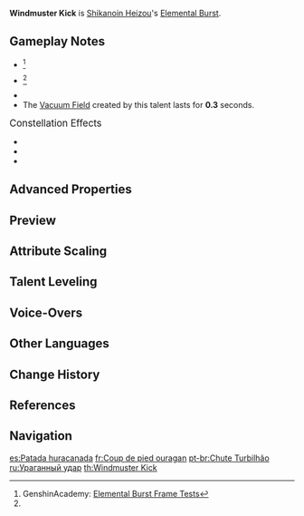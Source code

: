 {{Talent Infobox
|image         = Talent Windmuster Kick.png
|character     = Shikanoin Heizou
|type          = Elemental Burst
|info          = Leaps into the air and uses the Fudou Style Vacuum Slugger and kicks his opponent. The Vacuum Slugger will explode upon hit and create an Arresting Windtunnel that pulls in nearby objects and opponents, dealing {{Color|AoE Anemo DMG}}.<br /><br />When Fudou Style Vacuum Slugger hits enemies affected by {{Hydro}}, {{Pyro}}, {{Cryo}} or {{Electro}}, it afflicts them with Windmuster Iris. Moments later, Windmuster Iris explodes and dissipates, dealing AoE DMG of the corresponding elemental type.<br /><br />Fudou Style Vacuum Slugger can afflict a maximum of four enemies with the Windmuster Iris. A single enemy cannot be afflicted by Irises of different elemental types at the same time.
|CD            = 12s
|energyCost    = 40
|attr1         = Fudou Style Vacuum Slugger DMG
|value1        = 314.69-668.71%
|attr2         = Windmuster Iris DMG
|value2        = 21.46-45.59%
|utility1      = Elemental Absorption
|utility2      = Vacuum Field
|utility3      = AoE
|scale_att1    = ATK
}}
{{Description|A unique technique that gathers [[Anemo]] in one place before unleashing it all in one kick. Is always there in a pinch to land on some criminal‘ s fleeing back.}}
'''Windmuster Kick''' is [[Shikanoin Heizou]]'s [[Elemental Burst]].

==Gameplay Notes==
* {{TalentNote|energy frame|8}}<ref name="Genshin Academy burst info sheet">GenshinAcademy: [https://docs.google.com/spreadsheets/d/1iLUT8Tafwih3RZbNlA59w6-x5NQdgPvsMc86b7W92DQ/edit#gid=0 Elemental Burst Frame Tests]</ref>
* {{TalentNote|cooldown frame|1}}<ref name="Genshin Academy burst info sheet" />
* {{TalentNote|snapshot|character=Shikanoin Heizou|Fudou Style Vacuum Slugger DMG and Windmuster Iris DMG}}
* The [[Vacuum Field]] created by this talent lasts for '''0.3''' seconds.

;<big>Constellation Effects</big>
* {{TalentNote|constellation|2|Investigative Collection}}
* {{TalentNote|constellation|4|Tome of Lies}}
* {{TalentNote|constellation|5|Secret Archive}}

==Advanced Properties==
{{Advanced Properties
|title   = Vacuum Slugger DMG
|gu      = 1U
|icdtag  = none
|poise   = 100
|impulse = 7

|title2   = Windmuster Iris DMG
|gu2      = 1U
|icdtag2  = none
|poise2   = 25
|impulse2 = 2
}}

==Preview==
{{Preview
|file = Windmuster Kick Preview
}}

==Attribute Scaling==
{{Talent Scaling
|talentType=Elemental Burst
|levels=13
|order=fudoustylevacuumsluggerdmg,windmusteririsdmg,cd,energycost
|titles=Fudou Style Vacuum Slugger DMG (%),Windmuster Iris DMG (%),CD,Energy Cost
|fudoustylevacuumsluggerdmg_1=314.69
|fudoustylevacuumsluggerdmg_2=338.29
|fudoustylevacuumsluggerdmg_3=361.89
|fudoustylevacuumsluggerdmg_4=393.36
|fudoustylevacuumsluggerdmg_5=416.96
|fudoustylevacuumsluggerdmg_6=440.56
|fudoustylevacuumsluggerdmg_7=472.03
|fudoustylevacuumsluggerdmg_8=503.5
|fudoustylevacuumsluggerdmg_9=534.97
|fudoustylevacuumsluggerdmg_10=566.44
|fudoustylevacuumsluggerdmg_11=597.91
|fudoustylevacuumsluggerdmg_12=629.38
|fudoustylevacuumsluggerdmg_13=668.71
|windmusteririsdmg_1=21.46
|windmusteririsdmg_2=23.07
|windmusteririsdmg_3=24.67
|windmusteririsdmg_4=26.82
|windmusteririsdmg_5=28.43
|windmusteririsdmg_6=30.04
|windmusteririsdmg_7=32.18
|windmusteririsdmg_8=34.33
|windmusteririsdmg_9=36.48
|windmusteririsdmg_10=38.62
|windmusteririsdmg_11=40.77
|windmusteririsdmg_12=42.91
|windmusteririsdmg_13=45.59
|cd=12s
|energycost=40
}}

==Talent Leveling==
{{Talent Upgrade|Shikanoin Heizou}}

==Voice-Overs==
{{Talent VO}}

==Other Languages==
{{Other Languages
|en      = Windmuster Kick
|zhs     = 聚风蹴
|zhs_rm  = Jùfēng-cù
|zht     = 聚風蹴
|zht_rm  = Jùfēng-cù
|zh_tl   = Wind-Gathering Kick
|ja      = 廻風蹴
|ja_rm   = Kaifuu-shuu{{Assumed}}
|ja_tl   = Whirlwind Kick
|ko      = {{tt|선풍각|旋風脚}}
|ko_rm   = Seonpung-gak
|ko_tl   = Hurricane Kick
|es      = Patada huracanada
|es_tl   = Hurricane Kick
|fr      = Coup de pied ouragan
|fr_tl   = Hurricane Kick
|ru      = Ураганный удар
|ru_tl   = Hurricane Kick
|th      = Windmuster Kick
|vi      = {{tt|Tụ Phong Cước|聚風腳}}
|vi_tl   = Wind-Gathering Kick
|de      = Tritt des konzentrierten Winds
|de_tl   = Kick of Concentrated Wind
|id      = Windmuster Kick
|pt      = Chute Turbilhão
|pt_tl   = 
|tr      = Yelkapan Tekmesi
|tr_tl   = 
|it      = Calcio acchiappavento
|it_tl   = Windmuster Kick
}}

==Change History==
{{Change History|2.8}}

==References==
{{Reflist}}

==Navigation==
{{Talent Navbox|Shikanoin Heizou}}

[[es:Patada huracanada]]
[[fr:Coup de pied ouragan]]
[[pt-br:Chute Turbilhão]]
[[ru:Ураганный удар]]
[[th:Windmuster Kick]]